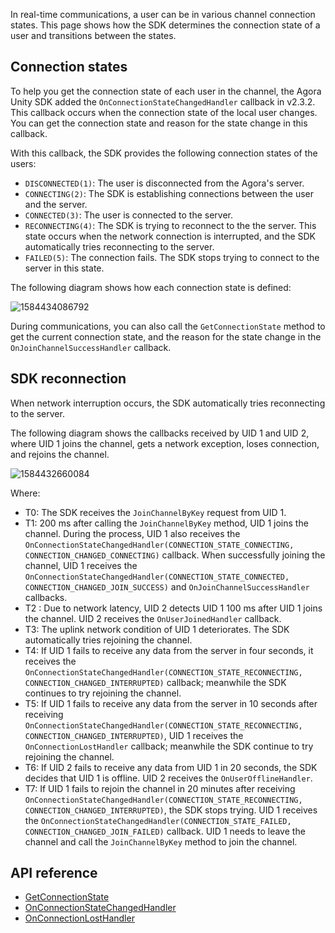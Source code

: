 <PlatformWrapper platform="unity">

In real-time communications, a user can be in various channel connection states. This page shows how the SDK determines the connection state of a user and transitions between the states.

## Connection states

To help you get the connection state of each user in the channel, the Agora Unity SDK added the `OnConnectionStateChangedHandler` callback in v2.3.2. This callback occurs when the connection state of the local user changes. You can get the connection state and reason for the state change in this callback.

With this callback, the SDK provides the following connection states of the users:

- `DISCONNECTED(1)`: The user is disconnected from the Agora's server.
- `CONNECTING(2)`: The SDK is establishing connections between the user and the server.
- `CONNECTED(3)`: The user is connected to the server.
- `RECONNECTING(4)`: The SDK is trying to reconnect to the the server. This state occurs when the network connection is interrupted, and the SDK automatically tries reconnecting to the server.
- `FAILED(5)`: The connection fails. The SDK stops trying to connect to the server in this state.

The following diagram shows how each connection state is defined:

![1584434086792](https://web-cdn.agora.io/docs-files/1584434086792)

During communications, you can also call the `GetConnectionState` method to get the current connection state, and the reason for the state change in the `OnJoinChannelSuccessHandler` callback.

## SDK reconnection

When network interruption occurs, the SDK automatically tries reconnecting to the server.

The following diagram shows the callbacks received by UID 1 and UID 2, where UID 1 joins the channel, gets a network exception, loses connection, and rejoins the channel.

![1584432660084](https://web-cdn.agora.io/docs-files/1584432660084)

Where:

- T0: The SDK receives the `JoinChannelByKey` request from UID 1.
- T1: 200 ms after calling the `JoinChannelByKey` method, UID 1 joins the channel. During the process, UID 1 also receives the `OnConnectionStateChangedHandler(CONNECTION_STATE_CONNECTING, CONNECTION_CHANGED_CONNECTING)` callback. When successfully joining the channel, UID 1 receives the `OnConnectionStateChangedHandler(CONNECTION_STATE_CONNECTED, CONNECTION_CHANGED_JOIN_SUCCESS)` and `OnJoinChannelSuccessHandler` callbacks.
- T2 : Due to network latency, UID 2 detects UID 1 100 ms after UID 1 joins the channel. UID 2 receives the `OnUserJoinedHandler` callback.
- T3: The uplink network condition of UID 1 deteriorates. The SDK automatically tries rejoining the channel.
- T4: If UID 1 fails to receive any data from the server in four seconds, it receives the `OnConnectionStateChangedHandler(CONNECTION_STATE_RECONNECTING, CONNECTION_CHANGED_INTERRUPTED)` callback; meanwhile the SDK continues to try rejoining the channel.
- T5: If UID 1 fails to receive any data from the server in 10 seconds after receiving `OnConnectionStateChangedHandler(CONNECTION_STATE_RECONNECTING, CONNECTION_CHANGED_INTERRUPTED)`, UID 1 receives the `OnConnectionLostHandler` callback; meanwhile the SDK continue to try rejoining the channel.
- T6: If UID 2 fails to receive any data from UID 1 in 20 seconds, the SDK decides that UID 1 is offline. UID 2 receives the `OnUserOfflineHandler`.
- T7: If UID 1 fails to rejoin the channel in 20 minutes after receiving `OnConnectionStateChangedHandler(CONNECTION_STATE_RECONNECTING, CONNECTION_CHANGED_INTERRUPTED)`, the SDK stops trying. UID 1 receives the `OnConnectionStateChangedHandler(CONNECTION_STATE_FAILED, CONNECTION_CHANGED_JOIN_FAILED)` callback. UID 1 needs to leave the channel and call the `JoinChannelByKey` method to join the channel.

## API reference

- [GetConnectionState](https://api-ref.agora.io/en/video-sdk/unity/3.x/classagora__gaming__rtc_1_1_i_rtc_engine.html#ab2fbccbec5f20a1e42db7b16ef904c21)
- [OnConnectionStateChangedHandler](https://api-ref.agora.io/en/video-sdk/unity/3.x/namespaceagora__gaming__rtc.html#adae7694cb602375ccbc14be3062a230c)
- [OnConnectionLostHandler](https://api-ref.agora.io/en/video-sdk/unity/3.x/namespaceagora__gaming__rtc.html#a1f17f5429ec17c1c7d6bcaa298076ad7)

</PlatformWrapper>